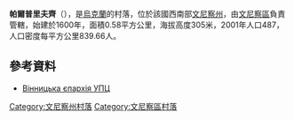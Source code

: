 {{coord|49|10|9|N|28|31|51|E|scale:30000|display=title}}

'''帕爾普里夫齊'''（{{lang-uk|Парпурівці}}），是[[烏克蘭|烏克蘭]]的村落，位於該國西南部[[文尼察州|文尼察州]]，由[[文尼察區|文尼察區]]負責管轄，始建於1600年，面積0.58平方公里，海拔高度305米，2001年人口487，人口密度每平方公里839.66人。

==參考資料==
*[http://www.orthodox.vinnica.ua/index.php?c=103&o=1762 Вінницька єпархія УПЦ]

[[Category:文尼察州村落|Category:文尼察州村落]]
[[Category:文尼察區村落|Category:文尼察區村落]]


{{Vinnytsia-geo-stub}}